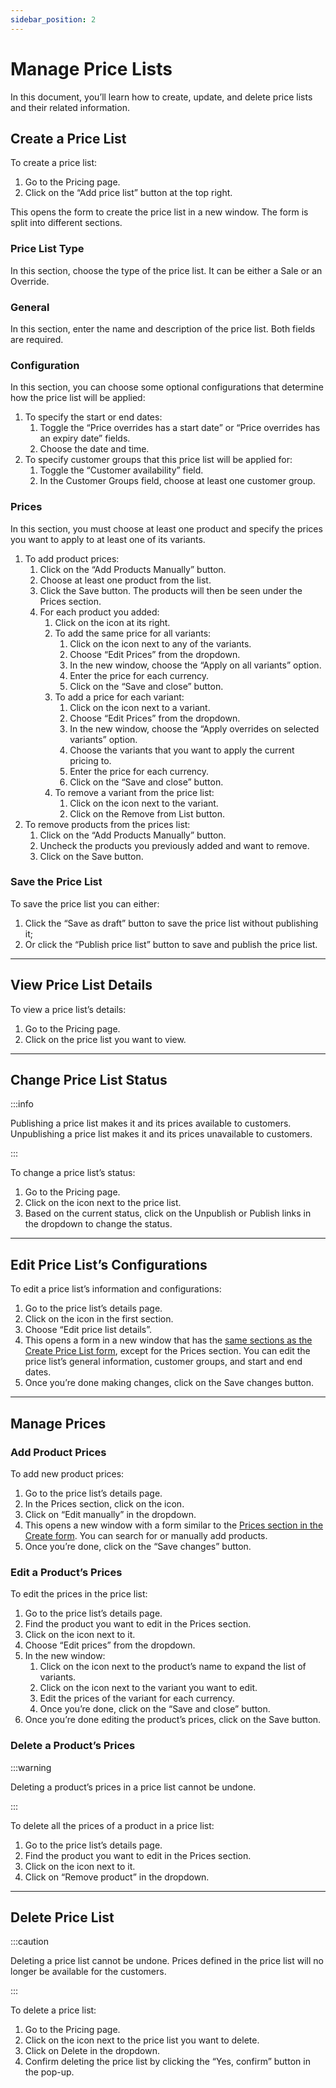 ```yaml
---
sidebar_position: 2
---
```



# Manage Price Lists

In this document, you’ll learn how to create, update, and delete price lists and their related information.

## Create a Price List

To create a price list:

1. Go to the Pricing page.
2. Click on the “Add price list” button at the top right.

This opens the form to create the price list in a new window. The form is split into different sections.

### Price List Type

In this section, choose the type of the price list. It can be either a Sale or an Override.

### General

In this section, enter the name and description of the price list. Both fields are required.

### Configuration

In this section, you can choose some optional configurations that determine how the price list will be applied:

1. To specify the start or end dates:
    1. Toggle the “Price overrides has a start date” or “Price overrides has an expiry date” fields.
    2. Choose the date and time.
2. To specify customer groups that this price list will be applied for:
    1. Toggle the “Customer availability” field.
    2. In the Customer Groups field, choose at least one customer group.

### Prices

In this section, you must choose at least one product and specify the prices you want to apply to at least one of its variants.

1. To add product prices:
    1. Click on the “Add Products Manually” button.
    2. Choose at least one product from the list.
    3. Click the Save button. The products will then be seen under the Prices section.
    4. For each product you added:
        1. Click on the <UiIcon lightIcon="https://i.imgur.com/1hL8NiW.png" darkIcon="https://i.imgur.com/8LtkPqW.png" alt="plus" /> icon at its right.
        2. To add the same price for all variants:
            1. Click on the <UiIcon lightIcon="https://i.imgur.com/1ordBC6.png" darkIcon="https://i.imgur.com/dSwWYBH.png" alt="three dots" /> icon next to any of the variants.
            2. Choose “Edit Prices” from the dropdown.
            3. In the new window, choose the “Apply on all variants” option.
            4. Enter the price for each currency.
            5. Click on the “Save and close” button.
        3. To add a price for each variant:
            1. Click on the <UiIcon lightIcon="https://i.imgur.com/1ordBC6.png" darkIcon="https://i.imgur.com/dSwWYBH.png" alt="three dots" /> icon next to a variant.
            2. Choose “Edit Prices” from the dropdown.
            3. In the new window, choose the “Apply overrides on selected variants” option.
            4. Choose the variants that you want to apply the current pricing to.
            5. Enter the price for each currency.
            6. Click on the “Save and close” button.
        4. To remove a variant from the price list:
            1. Click on the <UiIcon lightIcon="https://i.imgur.com/1ordBC6.png" darkIcon="https://i.imgur.com/dSwWYBH.png" alt="three dots" /> icon next to the variant.
            2. Click on the Remove from List button.
2. To remove products from the prices list:
    1. Click on the “Add Products Manually” button.
    2. Uncheck the products you previously added and want to remove.
    3. Click on the Save button.

### Save the Price List

To save the price list you can either:

1. Click the “Save as draft” button to save the price list without publishing it;
2. Or click the “Publish price list” button to save and publish the price list.

---

## View Price List Details

To view a price list’s details:

1. Go to the Pricing page.
2. Click on the price list you want to view.

---

## Change Price List Status

:::info

Publishing a price list makes it and its prices available to customers. Unpublishing a price list makes it and its prices unavailable to customers.

:::

To change a price list’s status:

1. Go to the Pricing page.
2. Click on the <UiIcon lightIcon="https://i.imgur.com/1ordBC6.png" darkIcon="https://i.imgur.com/dSwWYBH.png" alt="three dots" /> icon next to the price list.
3. Based on the current status, click on the Unpublish or Publish links in the dropdown to change the status.

---

## Edit Price List’s Configurations

To edit a price list’s information and configurations:

1. Go to the price list’s details page.
2. Click on the <UiIcon lightIcon="https://i.imgur.com/1ordBC6.png" darkIcon="https://i.imgur.com/dSwWYBH.png" alt="three dots" /> icon in the first section.
3. Choose “Edit price list details”.
4. This opens a form in a new window that has the [same sections as the Create Price List form](#create-a-price-list), except for the Prices section. You can edit the price list’s general information, customer groups, and start and end dates.
5. Once you’re done making changes, click on the Save changes button.

---

## Manage Prices

### Add Product Prices

To add new product prices:

1. Go to the price list’s details page.
2. In the Prices section, click on the <UiIcon lightIcon="https://i.imgur.com/1ordBC6.png" darkIcon="https://i.imgur.com/dSwWYBH.png" alt="three dots" /> icon.
3. Click on “Edit manually” in the dropdown.
4. This opens a new window with a form similar to the [Prices section in the Create form](#prices). You can search for or manually add products.
5. Once you’re done, click on the “Save changes” button.

### Edit a Product’s Prices

To edit the prices in the price list:

1. Go to the price list’s details page.
2. Find the product you want to edit in the Prices section.
3. Click on the <UiIcon lightIcon="https://i.imgur.com/1ordBC6.png" darkIcon="https://i.imgur.com/dSwWYBH.png" alt="three dots" /> icon next to it.
4. Choose “Edit prices” from the dropdown.
5. In the new window:
    1. Click on the <UiIcon lightIcon="https://i.imgur.com/1hL8NiW.png" darkIcon="https://i.imgur.com/8LtkPqW.png" alt="plus" /> icon next to the product’s name to expand the list of variants.
    2. Click on the <UiIcon lightIcon="https://i.imgur.com/RxZhOoi.png" darkIcon="https://i.imgur.com/iKh5Q7h.png" alt="right arrow" /> icon next to the variant you want to edit.
    3. Edit the prices of the variant for each currency.
    4. Once you’re done, click on the “Save and close” button.
6. Once you’re done editing the product’s prices, click on the Save button.

### Delete a Product’s Prices

:::warning

Deleting a product’s prices in a price list cannot be undone.

:::

To delete all the prices of a product in a price list:

1. Go to the price list’s details page.
2. Find the product you want to edit in the Prices section.
3. Click on the <UiIcon lightIcon="https://i.imgur.com/1ordBC6.png" darkIcon="https://i.imgur.com/dSwWYBH.png" alt="three dots" /> icon next to it.
4. Click on “Remove product” in the dropdown.

---

## Delete Price List

:::caution

Deleting a price list cannot be undone. Prices defined in the price list will no longer be available for the customers.

:::

To delete a price list:

1. Go to the Pricing page.
2. Click on the <UiIcon lightIcon="https://i.imgur.com/1ordBC6.png" darkIcon="https://i.imgur.com/dSwWYBH.png" alt="three dots" /> icon next to the price list you want to delete.
3. Click on Delete in the dropdown.
4. Confirm deleting the price list by clicking the “Yes, confirm” button in the pop-up.